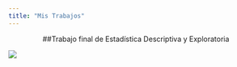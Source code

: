 ```yaml
---
title: "Mis Trabajos"
---
```


<center> 
##Trabajo final de Estadística Descriptiva y Exploratoria 
</center>

![](poster.png)